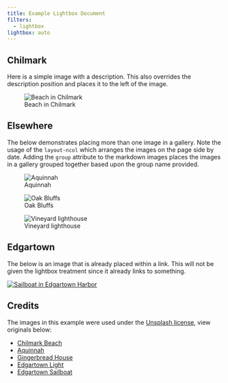 ```yaml
---
title: Example Lightbox Document
filters:
  - lightbox
lightbox: auto
---
```


## Chilmark

Here is a simple image with a description. This also overrides the description position and places it to the left of the image.

![Beach in Chilmark](images/mv-0.jpg){description="Chilmark has a reputation as having some of the best beaches on Martha's Vineyard. Chilmark beaches are resident only in the summer, so be sure to have your proof of residency ready if you'd like to visit one of these special places." desc-position="left"}

## Elsewhere

The below demonstrates placing more than one image in a gallery. Note the usage of the `layout-ncol` which arranges the images on the page side by date. Adding the `group` attribute to the markdown images places the images in a gallery grouped together based upon the group name provided.

::: {layout="[[1, 1], [1]]"}

![Aquinnah](images/mv-1.jpg){group="elsewhere" description="The waves break off the coast of Aquinnah on a beautiful summer day."}

![Oak Bluffs](images/mv-3.jpg){group="elsewhere" description="Oak Bluffs is famous for its Gingerbread cottages, busy town center, and party like atmosphere."}

![Vineyard lighthouse](images/mv-2.jpg){group="elsewhere" description="The Edgartown Lighthouse is a short walk from downtown and has beautiful views over the entrance to Edgartown Harbor."}

:::

## Edgartown

The below is an image that is already placed within a link. This will not be given the lightbox treatment since it already links to something.

[![Sailboat in Edgartown Harbor](images/mv-4.jpg)](https://www.google.com)


## Credits

The images in this example were used under the [Unsplash license](https://unsplash.com/license), view originals below:

- [Chilmark Beach](https://unsplash.com/photos/VBDJGOMCwps)
- [Aquinnah](https://unsplash.com/photos/2iQnDPLIXwU)
- [Gingerbread House](https://unsplash.com/photos/HQEtvlNzUyA)
- [Edgartown Light](https://unsplash.com/photos/f59MyOfLpi8)
- [Edgartown Sailboat](https://unsplash.com/photos/IiLiz7XpQpI)